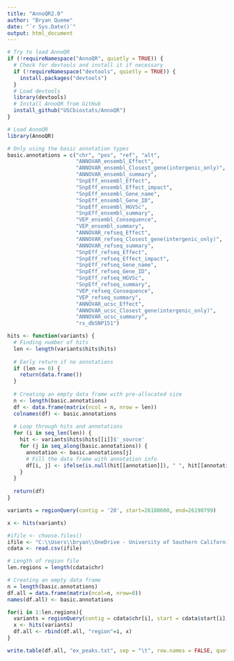 ```yaml
---
title: "AnnoQR2.0"
author: "Bryan Queme"
date: "`r Sys.Date()`"
output: html_document
---
```


```r
# Try to load AnnoQR
if (!requireNamespace("AnnoQR", quietly = TRUE)) {
  # Check for devtools and install it if necessary
  if (!requireNamespace("devtools", quietly = TRUE)) {
    install.packages("devtools")
  }
  # Load devtools
  library(devtools)
  # Install AnnoQR from GitHub
  install_github("USCbiostats/AnnoQR")
}

# Load AnnoQR
library(AnnoQR)

```

```r
# Only using the basic annotation types
basic.annotations = c("chr", "pos", "ref", "alt",
                      "ANNOVAR_ensembl_Effect",
                      "ANNOVAR_ensembl_Closest_gene(intergenic_only)",
                      "ANNOVAR_ensembl_summary",
                      "SnpEff_ensembl_Effect",
                      "SnpEff_ensembl_Effect_impact",
                      "SnpEff_ensembl_Gene_name",
                      "SnpEff_ensembl_Gene_ID",
                      "SnpEff_ensembl_HGVSc",
                      "SnpEff_ensembl_summary",
                      "VEP_ensembl_Consequence",
                      "VEP_ensembl_summary",
                      "ANNOVAR_refseq_Effect",
                      "ANNOVAR_refseq_Closest_gene(intergenic_only)",
                      "ANNOVAR_refseq_summary",
                      "SnpEff_refseq_Effect",
                      "SnpEff_refseq_Effect_impact",
                      "SnpEff_refseq_Gene_name",
                      "SnpEff_refseq_Gene_ID",
                      "SnpEff_refseq_HGVSc",
                      "SnpEff_refseq_summary",
                      "VEP_refseq_Consequence",
                      "VEP_refseq_summary",
                      "ANNOVAR_ucsc_Effect",
                      "ANNOVAR_ucsc_Closest_gene(intergenic_only)",
                      "ANNOVAR_ucsc_summary",
                      "rs_dbSNP151")
```


```r

hits <- function(variants) {
  # Finding number of hits
  len <- length(variants$hits$hits)
  
  # Early return if no annotations
  if (len == 0) {
    return(data.frame())
  }
  
  # Creating an empty data frame with pre-allocated size
  n <- length(basic.annotations)
  df <- data.frame(matrix(ncol = n, nrow = len))
  colnames(df) <- basic.annotations
  
  # Loop through hits and annotations
  for (i in seq_len(len)) {
    hit <- variants$hits$hits[[i]]$'_source'
    for (j in seq_along(basic.annotations)) {
      annotation <- basic.annotations[j]
      # Fill the data frame with annotation info
      df[i, j] <- ifelse(is.null(hit[[annotation]]), " ", hit[[annotation]])
    }
  }
  
  return(df)
}

```

```r
variants = regionQuery(contig = '20', start=26188600, end=26190799)

x <- hits(variants)

```

```r
#ifile <- choose.files()
ifile <- "C:\\Users\\bryan\\OneDrive - University of Southern California\\Research\\Mi_lab\\ex_peaks.csv"
cdata <- read.csv(ifile)

```

```r

# Length of region file
len.regions = length(cdata$chr)

# Creating an empty data frame
n = length(basic.annotations)
df.all = data.frame(matrix(ncol=n, nrow=0))
names(df.all) <- basic.annotations

for(i in 1:len.regions){
  variants = regionQuery(contig = cdata$chr[i], start = cdata$start[i], end=cdata$end[i])
  x <- hits(variants)
  df.all <- rbind(df.all, "region"=i, x)
}

```

```r

write.table(df.all, "ex_peaks.txt", sep = "\t", row.names = FALSE, quote = FALSE)

```

